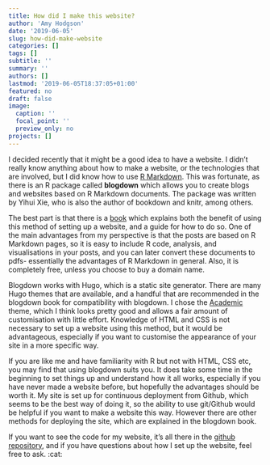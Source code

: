 ```yaml
---
title: How did I make this website?
author: 'Amy Hodgson'
date: '2019-06-05'
slug: how-did-make-website
categories: []
tags: []
subtitle: ''
summary: ''
authors: []
lastmod: '2019-06-05T18:37:05+01:00'
featured: no
draft: false
image:
  caption: ''
  focal_point: ''
  preview_only: no
projects: []
---
```


I decided recently that it might be a good idea to have a website. I didn't really know anything about how to make a website, or the technologies that are involved, but I did know how to use [R Markdown](https://rmarkdown.rstudio.com/). This was fortunate, as there is an R package called **blogdown** which allows you to create blogs and websites based on R Markdown documents. The package was written by Yihui Xie, who is also the author of bookdown and knitr, among others. 

The best part is that there is a [book](https://bookdown.org/yihui/blogdown/) which explains both the benefit of using this method of setting up a website, and a guide for how to do so. One of the main advantages from my perspective is that the posts are based on R Markdown pages, so it is easy to include R code, analysis, and visualisations in your posts, and you can later convert these documents to pdfs- essentially the advantages of R Markdown in general. Also, it is completely free, unless you choose to buy a domain name.

Blogdown works with Hugo, which is a static site generator. There are many Hugo themes that are available, and a handful that are recommended in the blogdown book for compatibility with blogdown. I chose the [Academic](https://sourcethemes.com/academic/) theme, which I think looks pretty good and allows a fair amount of customisation with little effort. Knowledge of HTML and CSS is not necessary to set up a website using this method, but it would be advantageous, especially if you want to customise the appearance of your site in a more specific way. 

If you are like me and have familiarity with R but not with HTML, CSS etc, you may find that using blogdown suits you. It does take some time in the beginning to set things up and understand how it all works, especially if you have never made a website before, but hopefully the advantages should be worth it. My site is set up for continuous deployment from Github, which seems to be the best way of doing it, so the ability to use git/Github would be helpful if you want to make a website this way. However there are other methods for deploying the site, which are explained in the blogdown book. 

If you want to see the code for my website, it's all there in the [github repository](https://github.com/amyr-hodgson/amyrh_blogdown), and if you have questions about how I set up the website, feel free to ask. :cat:
